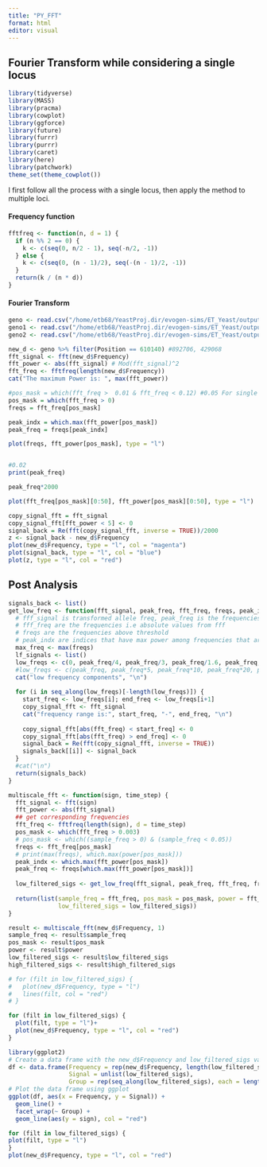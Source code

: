 ```yaml
---
title: "PY_FFT"
format: html
editor: visual
---
```


## Fourier Transform while considering a single locus

```r
library(tidyverse)
library(MASS)
library(pracma)
library(cowplot)
library(ggforce)
library(future)
library(furrr)
library(purrr)
library(caret)
library(here)
library(patchwork)
theme_set(theme_cowplot())
```

I first follow all the process with a single locus, then apply the method to multiple loci.

#### Frequency function

```r
fftfreq <- function(n, d = 1) {
  if (n %% 2 == 0) {
    k <- c(seq(0, n/2 - 1), seq(-n/2, -1))
  } else {
    k <- c(seq(0, (n - 1)/2), seq(-(n - 1)/2, -1))
  }
  return(k / (n * d))
}

```

#### Fourier Transform

```r
geno <- read.csv("/home/etb68/YeastProj.dir/evogen-sims/ET_Yeast/output.dir/Selection_Models/CSCP.dir/genome1_1_0.5.csv")
geno1 <- read.csv("/home/etb68/YeastProj.dir/evogen-sims/ET_Yeast/output.dir/Selection_Models/FSCP2sd.dir/genome2sd1_1_0.5.csv")
geno2 <- read.csv("/home/etb68/YeastProj.dir/evogen-sims/ET_Yeast/output.dir/Selection_Models/FSFP_2sd_1.dir/genomeFSFP2sd_A1_1_0.5.csv")

new_d <- geno %>% filter(Position == 610140) #892706, 429068
fft_signal <- fft(new_d$Frequency)
fft_power <- abs(fft_signal) # Mod(fft_signal)^2
fft_freq <- fftfreq(length(new_d$Frequency))
cat("The maximum Power is: ", max(fft_power))

#pos_mask = which(fft_freq >  0.01 & fft_freq < 0.12) #0.05 For single Q  0.021) We try first with zero then we set up the threshold
pos_mask = which(fft_freq > 0)
freqs = fft_freq[pos_mask]

peak_indx = which.max(fft_power[pos_mask])
peak_freq = freqs[peak_indx]

plot(freqs, fft_power[pos_mask], type = "l")


#0.02
print(peak_freq)

peak_freq*2000

plot(fft_freq[pos_mask][0:50], fft_power[pos_mask][0:50], type = "l")

```

```r
copy_signal_fft = fft_signal
copy_signal_fft[fft_power < 5] <- 0
signal_back = Re(fft(copy_signal_fft, inverse = TRUE))/2000
z <- signal_back - new_d$Frequency
plot(new_d$Frequency, type = "l", col = "magenta")
plot(signal_back, type = "l", col = "blue")
plot(z, type = "l", col = "red")

```

## Post Analysis

```r
signals_back <- list()
get_low_freq <- function(fft_signal, peak_freq, fft_freq, freqs, peak_indx) {
  # fff_signal is transformed allele freq, peak_freq is the frequencies with maximum power
  # fff_freq are the frequencies i.e absolute values from fff
  # freqs are the frequencies above threshold
  # peak_indx are indices that have max power among frequencies that are above thrld
  max_freq <- max(freqs)
  lf_signals <- list()
  low_freqs <- c(0, peak_freq/4, peak_freq/3, peak_freq/1.6, peak_freq, peak_freq*2, peak_freq*3, peak_freq*4)
  #low_freqs <- c(peak_freq, peak_freq*5, peak_freq*10, peak_freq*20, peak_freq*50, peak_freq*100)
  cat("low frequency components", "\n")
  
  for (i in seq_along(low_freqs)[-length(low_freqs)]) {
    start_freq <- low_freqs[i]; end_freq <- low_freqs[i+1]
    copy_signal_fft <- fft_signal
    cat("frequency range is:", start_freq, "-", end_freq, "\n")
    
    copy_signal_fft[abs(fft_freq) < start_freq] <- 0
    copy_signal_fft[abs(fft_freq) > end_freq] <- 0
    signal_back = Re(fft(copy_signal_fft, inverse = TRUE))
    signals_back[[i]] <- signal_back
  }
  #cat("\n")
  return(signals_back)
}

```

```r
multiscale_fft <- function(sign, time_step) {
  fft_signal <- fft(sign)
  fft_power <- abs(fft_signal)
  ## get corresponding frequencies
  fft_freq <- fftfreq(length(sign), d = time_step)
  pos_mask <- which(fft_freq > 0.003)
  # pos_mask <- which((sample_freq > 0) & (sample_freq < 0.05))
  freqs <- fft_freq[pos_mask]
  # print(max(freqs), which.max(power[pos_mask]))
  peak_indx <- which.max(fft_power[pos_mask])
  peak_freq <- freqs[which.max(fft_power[pos_mask])]
  
  low_filtered_sigs <- get_low_freq(fft_signal, peak_freq, fft_freq, freqs, peak_indx)
  
  return(list(sample_freq = fft_freq, pos_mask = pos_mask, power = fft_power,
              low_filtered_sigs = low_filtered_sigs))
}
```

```r
result <- multiscale_fft(new_d$Frequency, 1)
sample_freq <- result$sample_freq
pos_mask <- result$pos_mask
power <- result$power
low_filtered_sigs <- result$low_filtered_sigs
high_filtered_sigs <- result$high_filtered_sigs
```

```r
# for (filt in low_filtered_sigs) {
#   plot(new_d$Frequency, type = "l")
#   lines(filt, col = "red")
# }

for (filt in low_filtered_sigs) {
  plot(filt, type = "l")+
  plot(new_d$Frequency, type = "l", col = "red")
}
```

```r
library(ggplot2)
# Create a data frame with the new_d$Frequency and low_filtered_sigs values
df <- data.frame(Frequency = rep(new_d$Frequency, length(low_filtered_sigs)),
                 Signal = unlist(low_filtered_sigs),
                 Group = rep(seq_along(low_filtered_sigs), each = length(new_d$Frequency)))
# Plot the data frame using ggplot
ggplot(df, aes(x = Frequency, y = Signal)) +
  geom_line() +
  facet_wrap(~ Group) +
  geom_line(aes(y = sign), col = "red")
```

```r
for (filt in low_filtered_sigs) {
plot(filt, type = "l")
}
plot(new_d$Frequency, type = "l", col = "red")

```
